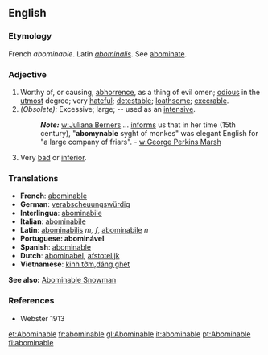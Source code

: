 ==English==
===Etymology===
French ''abominable''. Latin ''[[abominalis]]''. See [[abominate]].
===Adjective===
#Worthy of, or causing, [[abhorrence]], as a thing of evil omen; [[odious]] in the [[utmost]] degree; very [[hateful]]; [[detestable]]; [[loathsome]]; [[execrable]].
#''(Obsolete):'' Excessive; large; -- used as an [[intensive]]. 
#:'''''Note:''''' [[w:Juliana Berners]] ... [[informs]] us that in her time (15th century), "'''abomynable''' syght of monkes" was elegant English for "a large company of friars". - [[w:George Perkins Marsh]]
#Very [[bad]] or [[inferior]].

===Translations=== 
* '''French''': [[abominable]] 
* '''German''': [[verabscheuungswürdig]] 
* '''Interlingua''': [[abominabile]] 
* '''Italian''': [[abominabile]] 
* '''Latin''': [[abominabilis]] ''m, f'', [[abominabile]] ''n''
* '''Portuguese: abominável'''
* '''Spanish''': [[abominable]]
* '''Dutch''': [[abominabel]], [[afstotelijk]]
* '''Vietnamese''': [[kinh tởm]],[[đáng ghét]]
'''See also:''' [[Abominable Snowman]]

===References===
*Webster 1913

[[et:Abominable]]
[[fr:abominable]]
[[gl:Abominable]]
[[it:abominable]]
[[pt:Abominable]]
[[fi:abominable]]